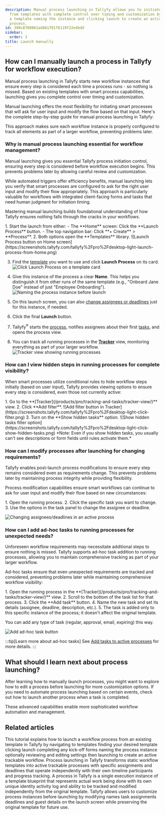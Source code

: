 ```yaml
---
description: Manual process launching in Tallyfy allows you to initiate workflow instances
  from templates with complete control over timing and customization by selecting
  a template naming the instance and clicking launch to create an active trackable
  process.
id: 390c8708062ad861f01f6119f22e4bdd
sidebar:
  order: 3
title: Launch manually
---
```



## How can I manually launch a process in Tallyfy for workflow execution?

Manual process launching in Tallyfy starts new workflow instances that ensure every step is considered each time a process runs - so nothing is missed. Based on existing templates with smart process capabilities, launching gives you complete control over timing and customization.

Manual launching offers the most flexibility for initiating smart processes that will ask for user input and modify the flow based on that input. Here's the complete step-by-step guide for manual process launching in Tallyfy:

This approach makes sure each workflow instance is properly configured to track all elements as part of a larger workflow, preventing problems later.

### Why is manual process launching essential for workflow management?

Manual launching gives you essential Tallyfy process initiation control, ensuring every step is considered before workflow execution begins. This prevents problems later by allowing careful review and customization.

While automated triggers offer efficiency benefits, manual launching lets you verify that smart processes are configured to ask for the right user input and modify their flow appropriately. This approach is particularly valuable for workflows with integrated client-facing forms and tasks that need human judgment for initiation timing.

Mastering manual launching builds foundational understanding of how Tallyfy ensures nothing falls through the cracks in your workflows.

<Steps>
1. Start the launch from either:
    - The **Home** screen: Click the **Launch Process** button.
    - The top navigation bar: Click **+ Create** > **Process**.
2. Both options open the **Templates** library.
   ![Launch Process button on Home screen](https://screenshots.tallyfy.com/tallyfy%2Fpro%2Fdesktop-light-launch-process-from-home.png)

3. Find the [template](/products/pro/documenting/templates/) you want to use and click **Launch Process** on its card.
   ![Click Launch Process on a template card](https://screenshots.tallyfy.com/tallyfy%2Fpro%2Fdesktop-light-click-launch-process.png)

4. Give this instance of the process a clear **Name**. This helps you distinguish it from other runs of the same template (e.g., "Onboard Jane Doe" instead of just "Employee Onboarding").
   ![Naming the process instance before launch](https://screenshots.tallyfy.com/tallyfy%2Fpro%2Fdesktop-light-name-process-before-launch.png)

5. On this launch screen, you can also [change assignees or deadlines](/products/pro/launching/how-can-i-edit-a-process-before-launching/) just for this instance, if needed.

6. Click the final **Launch** button.

7. Tallyfy<sup>®</sup> starts the [process](/products/pro/tracking-and-tasks/processes/), notifies assignees about their first [tasks](/products/pro/tracking-and-tasks/tasks/), and opens the process view.

8. You can track all running processes in the **[Tracker](/products/pro/tracking-and-tasks/tracker-view/)** view, monitoring everything as part of your larger workflow.
   ![Tracker view showing running processes](https://screenshots.tallyfy.com/tallyfy%2Fpro%2Fdesktop-light-showcase-tracker-tab.png)
</Steps>

### How can I view hidden steps in running processes for complete visibility?

When smart processes utilize conditional rules to hide workflow steps initially (based on user input), Tallyfy provides viewing options to ensure every step is considered, even those not currently active:

<Steps>
1. Go to the **[Tracker](/products/pro/tracking-and-tasks/tracker-view/)** view.
2. Click **Add filter**.
   ![Add filter button in Tracker](https://screenshots.tallyfy.com/tallyfy%2Fpro%2Fdesktop-light-click-filter.png)
3. Turn on the **Show hidden tasks** option.
    ![Show hidden tasks filter option](https://screenshots.tallyfy.com/tallyfy%2Fpro%2Fdesktop-light-click-show-hidden-tasks.png)
</Steps>
*Note: Even if you show hidden tasks, you usually can't see descriptions or form fields until rules activate them.*

### How can I modify processes after launching for changing requirements?

Tallyfy enables post-launch process modifications to ensure every step remains considered even as requirements change. This prevents problems later by maintaining process integrity while providing flexibility.

Process modification capabilities ensure smart workflows can continue to ask for user input and modify their flow based on new circumstances:

<Steps>
1. Open the running process.
2. Click the specific task you want to change.
3. Use the options in the task panel to change the assignee or deadline.
</Steps>

![Changing assignees/deadlines in an active process](https://screenshots.tallyfy.com/tallyfy%2Fpro%2Fdesktop-light-change-deadlines-ongoing-process.png)

### How can I add ad-hoc tasks to running processes for unexpected needs?

Unforeseen workflow requirements may necessitate additional steps to ensure nothing is missed. Tallyfy supports ad-hoc task addition to running processes, allowing you to maintain comprehensive tracking as part of your larger workflow.

Ad-hoc tasks ensure that even unexpected requirements are tracked and considered, preventing problems later while maintaining comprehensive workflow visibility:

<Steps>
1. Open the running process in the **[Tracker](/products/pro/tracking-and-tasks/tracker-view/)** view.
2. Scroll to the bottom of the task list for that process.
3. Click the **Add task** button.
4. Name the new task and set its details (assignee, deadline, description, etc.).
5. The task is added only to this specific instance of the process; it doesn't affect the original template.
</Steps>

You can add any type of task (regular, approval, email, expiring) this way.

![Add ad-hoc task button](https://screenshots.tallyfy.com/tallyfy%2Fpro%2Fdesktop-light-add-task-to-ongoing-process.png)

:::tip[Learn more about ad-hoc tasks]
See [Add tasks to active processes](/products/pro/tracking-and-tasks/processes/edit-processes/how-can-i-add-tasks-to-active-processes-on-tallyfy/) for more details.
:::

## What should I learn next about process launching?

After learning how to manually launch processes, you might want to explore how to edit a process before launching for more customization options. If you need to automate process launching based on certain events, check out how to launch another process when a task is completed.

These advanced capabilities enable more sophisticated workflow automation and management.


## Related articles
<CardGrid>
<LinkTitleCard header="<b>Tutorials > Launch a process</b>" href="/products/pro/tutorials/your-first-process/" > This tutorial explains how to launch a workflow process from an existing template in Tallyfy by navigating to templates finding your desired template clicking launch completing any kick-off forms naming the process instance optionally reviewing and editing settings then launching to create an active trackable workflow. </LinkTitleCard>
<LinkTitleCard header="<b>Pro > Launching</b>" href="/products/pro/launching/" > Process launching in Tallyfy transforms static workflow templates into active trackable processes with specific assignments and deadlines that operate independently with their own timeline participants and progress tracking. </LinkTitleCard>
<LinkTitleCard header="<b>Tracking And Tasks > More about processes</b>" href="/products/pro/tracking-and-tasks/processes/" > A process in Tallyfy is a single execution instance of a template blueprint that represents actual work being done with its own unique identity activity log and ability to be tracked and modified independently from the original template. </LinkTitleCard>
<LinkTitleCard header="<b>Launching > Edit before launch</b>" href="/products/pro/launching/how-can-i-edit-a-process-before-launching/" > Tallyfy allows users to customize process instances before launching by modifying names task assignments deadlines and guest details on the launch screen while preserving the original template for future use. </LinkTitleCard>
</CardGrid>